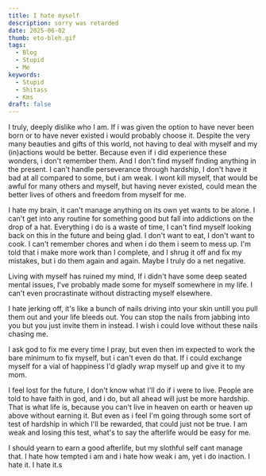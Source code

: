 ```yaml
---
title: I hate myself
description: sorry was retarded
date: 2025-06-02
thumb: eto-bleh.gif
tags:
  - Blog
  - Stupid
  - Me
keywords:
  - Stupid
  - Shitass
  - Kms
draft: false
---
```


I truly, deeply dislike who I am. If i was given the option to have never been born or to have never existed i would probably choose it. Despite the very many beauties and gifts of this world, not having to deal with myself and my (in)actions would be better. Because even if i did experience these wonders, i don't remember them. And I don't find myself finding anything in the present. I can't handle perseverance through hardship, I don't have it bad at all compared to some, but i am weak. I wont kill myself, that would be awful for many others and myself, but having never existed, could mean the better lives of others and freedom from myself for me.

I hate my brain, it can't manage anything on its own yet wants to be alone. I can't get into any routine for something good but fall into addictions on the drop of a hat. Everything i do is a waste of time, I can't find myself looking back on this in the future and being glad. I don't want to eat, I don't want to cook. I can't remember chores and when i do them i seem to mess up. I'm told that i make more work than I complete, and I shrug it off and fix my mistakes, but i do them again and again. Maybe I truly do a net negative.

Living with myself has ruined my mind, If i didn't have some deep seated mental issues, I've probably made some for myself somewhere in my life. I can't even procrastinate without distracting myself elsewhere.

I hate jerking off, it's like a bunch of nails driving into your skin untill you pull them out and your life bleeds out. You can stop the nails from jabbing into you but you just invite them in instead. I wish i could love without these nails chasing me.

I ask god to fix me every time I pray, but even then im expected to work the bare minimum to fix myself, but i can't even do that. If i could exchange myself for a vial of happiness I'd gladly wrap myself up and give it to my mom.

I feel lost for the future, I don't know what I'll do if i were to live. People are told to have faith in god, and i do, but all ahead will just be more hardship. That is what life is, because you can't live in heaven on earth or heaven up above without earning it. But even as i feel I'm going through some sort of test of hardship in which I'll be rewarded, that could just not be true. I am weak and losing this test, what's to say the afterlife would be easy for me.

I should yearn to earn a good afterlife, but my slothful self cant manage that. I hate how tempted i am and i hate how weak i am, yet i do inaction. I hate it. I hate it.s
